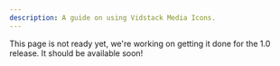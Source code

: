 ```yaml
---
description: A guide on using Vidstack Media Icons.
---
```


This page is not ready yet, we're working on getting it done for the 1.0 release. It should be
available soon!

